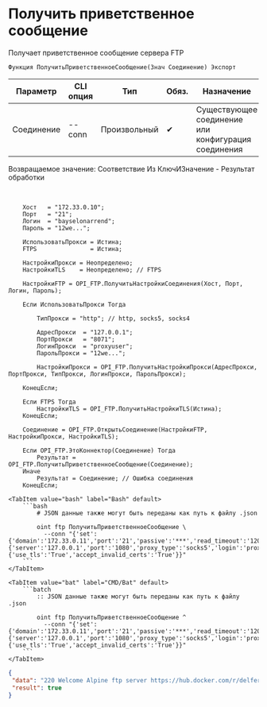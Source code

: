 ﻿---
sidebar_position: 4
description: Получить приветственное сообщение и другие функции для работы с FTP в Открытом пакете интеграций - бесплатной open-source библиотеке интеграций для 1С:Предприятие 8, OneScript и CLI
keywords: [1C, 1С, 1С:Предприятие, 1С:Предприятие 8.3, API, Интеграция, Сервисы, Обмен, OneScript, CLI, FTP]
---


# Получить приветственное сообщение
 Получает приветственное сообщение сервера FTP



`Функция ПолучитьПриветственноеСообщение(Знач Соединение) Экспорт`

  | Параметр | CLI опция | Тип | Обяз. | Назначение |
  |-|-|-|-|-|
  | Соединение | --conn | Произвольный | &#x2714; | Существующее соединение или конфигурация соединения |

  
  Возвращаемое значение:   Соответствие Из КлючИЗначение - Результат обработки

<br/>




```bsl title="Пример использования для 1С:Предприятие/OneScript"
    Хост   = "172.33.0.10";
    Порт   = "21";
    Логин  = "bayselonarrend";
    Пароль = "12we...";

    ИспользоватьПрокси = Истина;
    FTPS               = Истина;

    НастройкиПрокси = Неопределено;
    НастройкиTLS    = Неопределено; // FTPS

    НастройкиFTP = OPI_FTP.ПолучитьНастройкиСоединения(Хост, Порт, Логин, Пароль);

    Если ИспользоватьПрокси Тогда

        ТипПрокси = "http"; // http, socks5, socks4

        АдресПрокси  = "127.0.0.1";
        ПортПрокси   = "8071";
        ЛогинПрокси  = "proxyuser";
        ПарольПрокси = "12we...";

        НастройкиПрокси = OPI_FTP.ПолучитьНастройкиПрокси(АдресПрокси, ПортПрокси, ТипПрокси, ЛогинПрокси, ПарольПрокси);

    КонецЕсли;

    Если FTPS Тогда
        НастройкиTLS = OPI_FTP.ПолучитьНастройкиTLS(Истина);
    КонецЕсли;

    Соединение = OPI_FTP.ОткрытьСоединение(НастройкиFTP, НастройкиПрокси, НастройкиTLS);

    Если OPI_FTP.ЭтоКоннектор(Соединение) Тогда
        Результат = OPI_FTP.ПолучитьПриветственноеСообщение(Соединение);
    Иначе
        Результат = Соединение; // Ошибка соединения
    КонецЕсли;
```
    

 <Tabs>
  
    <TabItem value="bash" label="Bash" default>
        ```bash
            # JSON данные также могут быть переданы как путь к файлу .json
            
            oint ftp ПолучитьПриветственноеСообщение \
              --conn "{'set':{'domain':'172.33.0.11','port':'21','passive':'***','read_timeout':'120','write_timeout':'120','advanced_resolve':'True','login':'bayselonarrend','password':'***'},'proxy':{'server':'127.0.0.1','port':'1080','proxy_type':'socks5','login':'proxyuser','password':'***'},'tls':{'use_tls':'True','accept_invalid_certs':'True'}}"
        ```
    </TabItem>
  
    <TabItem value="bat" label="CMD/Bat" default>
        ```batch
            :: JSON данные также могут быть переданы как путь к файлу .json
            
            oint ftp ПолучитьПриветственноеСообщение ^
              --conn "{'set':{'domain':'172.33.0.11','port':'21','passive':'***','read_timeout':'120','write_timeout':'120','advanced_resolve':'True','login':'bayselonarrend','password':'***'},'proxy':{'server':'127.0.0.1','port':'1080','proxy_type':'socks5','login':'proxyuser','password':'***'},'tls':{'use_tls':'True','accept_invalid_certs':'True'}}"
        ```
    </TabItem>
</Tabs>


```json title="Результат"
{
 "data": "220 Welcome Alpine ftp server https://hub.docker.com/r/delfer/alpine-ftp-server/",
 "result": true
}
```
